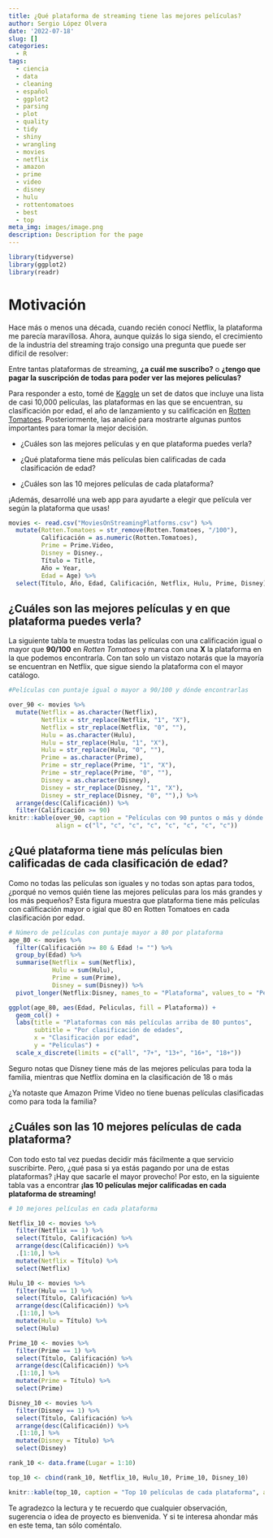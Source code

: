 ```yaml
---
title: ¿Qué plataforma de streaming tiene las mejores películas?
author: Sergio López Olvera
date: '2022-07-18'
slug: []
categories:
  - R
tags:
  - ciencia
  - data
  - cleaning
  - español
  - ggplot2
  - parsing
  - plot
  - quality
  - tidy
  - shiny
  - wrangling
  - movies
  - netflix
  - amazon
  - prime
  - video
  - disney
  - hulu
  - rottentomatoes
  - best
  - top
meta_img: images/image.png
description: Description for the page
---
```


```r
library(tidyverse)
library(ggplot2)
library(readr)

```
# Motivación

Hace más o menos una década, cuando recién conocí Netflix, la plataforma me parecía maravillosa. Ahora, aunque quizás lo siga siendo, el crecimiento de la industria del streaming trajo consigo una pregunta que puede ser difícil de resolver:

Entre tantas plataformas de streaming, **¿a cuál me suscribo?** o **¿tengo que pagar la suscripción de todas para poder ver las mejores películas?**

Para responder a esto, tomé de [Kaggle](https://www.kaggle.com/datasets/ruchi798/movies-on-netflix-prime-video-hulu-and-disney) un set de datos que incluye una lista de casi 10,000 películas, las plataformas en las que se encuentran, su clasificación por edad, el año de lanzamiento y su calificación en [Rotten Tomatoes](https://www.rottentomatoes.com/). Posteriormente, las analicé para mostrarte algunas puntos importantes para tomar la mejor decisión.

+ ¿Cuáles son las mejores películas y en que plataforma puedes verla?

+ ¿Qué plataforma tiene más películas bien calificadas de cada clasificación de edad?

+ ¿Cuáles son las 10 mejores películas de cada plataforma?

¡Además, desarrollé una web app para ayudarte a elegir que película ver según la plataforma que usas!

```r
movies <- read.csv("MoviesOnStreamingPlatforms.csv") %>%
  mutate(Rotten.Tomatoes = str_remove(Rotten.Tomatoes, "/100"),
         Calificación = as.numeric(Rotten.Tomatoes),
         Prime = Prime.Video,
         Disney = Disney.,
         Título = Title,
         Año = Year,
         Edad = Age) %>%
  select(Título, Año, Edad, Calificación, Netflix, Hulu, Prime, Disney)

```

## ¿Cuáles son las mejores películas y en que plataforma puedes verla?

La siguiente tabla te muestra todas las películas con una calificación igual o mayor que **90/100** en _Rotten Tomatoes_ y marca con una **X** la plataforma en la que podemos encontrarla. Con tan solo un vistazo notarás que la mayoría se encuentran en Netflix, que sigue siendo la plataforma con el mayor catálogo.

```r

#Películas con puntaje igual o mayor a 90/100 y dónde encontrarlas

over_90 <- movies %>%
  mutate(Netflix = as.character(Netflix),
         Netflix = str_replace(Netflix, "1", "X"),
         Netflix = str_replace(Netflix, "0", ""),
         Hulu = as.character(Hulu),
         Hulu = str_replace(Hulu, "1", "X"),
         Hulu = str_replace(Hulu, "0", ""),
         Prime = as.character(Prime),
         Prime = str_replace(Prime, "1", "X"),
         Prime = str_replace(Prime, "0", ""),
         Disney = as.character(Disney),
         Disney = str_replace(Disney, "1", "X"),
         Disney = str_replace(Disney, "0", ""),) %>%
  arrange(desc(Calificación)) %>%
  filter(Calificación >= 90)
knitr::kable(over_90, caption = "Películas con 90 puntos o más y dónde verlas",
             align = c("l", "c", "c", "c", "c", "c", "c", "c"))
```

## ¿Qué plataforma tiene más películas bien calificadas de cada clasificación de edad?

Como no todas las películas son iguales y no todas son aptas para todos, ¿porqué no vemos quién tiene las mejores películas para los más grandes y los más pequeños? Esta figura muestra que plataforma tiene más películas con calificación mayor o igial que 80 en Rotten Tomatoes en cada clasificación por edad.
```r
# Número de películas con puntaje mayor a 80 por plataforma
age_80 <- movies %>%
  filter(Calificación >= 80 & Edad != "") %>%
  group_by(Edad) %>%
  summarise(Netflix = sum(Netflix),
            Hulu = sum(Hulu),
            Prime = sum(Prime),
            Disney = sum(Disney)) %>%
  pivot_longer(Netflix:Disney, names_to = "Plataforma", values_to = "Peliculas")

ggplot(age_80, aes(Edad, Peliculas, fill = Plataforma)) +
  geom_col() +
  labs(title = "Plataformas con más películas arriba de 80 puntos",
       subtitle = "Por clasificación de edades",
       x = "Clasificación por edad",
       y = "Películas") +
  scale_x_discrete(limits = c("all", "7+", "13+", "16+", "18+"))

```
 Seguro notas que Disney tiene más de las mejores películas para toda la familia, mientras que Netflix domina en la clasificación de 18 o más
 
 ¿Ya notaste que Amazon Prime Video no tiene buenas películas clasificadas como para toda la familia?
 
##  ¿Cuáles son las 10 mejores películas de cada plataforma?

Con todo esto tal vez puedas decidir más fácilmente a que servicio suscribirte. Pero, ¿qué pasa si ya estás pagando por una de estas plataformas? ¡Hay que sacarle el mayor provecho! Por esto, en la siguiente tabla vas a encontrar **¡las 10 películas mejor calificadas en cada plataforma de streaming!**
```r
# 10 mejores películas en cada plataforma

Netflix_10 <- movies %>%
  filter(Netflix == 1) %>%
  select(Título, Calificación) %>%
  arrange(desc(Calificación)) %>%
  .[1:10,] %>%
  mutate(Netflix = Título) %>%
  select(Netflix)

Hulu_10 <- movies %>%
  filter(Hulu == 1) %>%
  select(Título, Calificación) %>%
  arrange(desc(Calificación)) %>%
  .[1:10,] %>%
  mutate(Hulu = Título) %>%
  select(Hulu)

Prime_10 <- movies %>%
  filter(Prime == 1) %>%
  select(Título, Calificación) %>%
  arrange(desc(Calificación)) %>%
  .[1:10,] %>%
  mutate(Prime = Título) %>%
  select(Prime)

Disney_10 <- movies %>%
  filter(Disney == 1) %>%
  select(Título, Calificación) %>%
  arrange(desc(Calificación)) %>%
  .[1:10,] %>%
  mutate(Disney = Título) %>%
  select(Disney)

rank_10 <- data.frame(Lugar = 1:10)

top_10 <- cbind(rank_10, Netflix_10, Hulu_10, Prime_10, Disney_10)

knitr::kable(top_10, caption = "Top 10 películas de cada plataforma", align = c("c", "l", "l", "l", "l"))

```
 
Te agradezco la lectura y te recuerdo que cualquier observación, sugerencia o idea de proyecto es bienvenida. Y si te interesa ahondar más en este tema, tan sólo coméntalo.
 